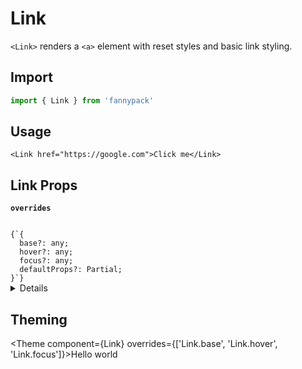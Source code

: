 
# Link

`<Link>` renders a `<a>` element with reset styles and basic link styling.

## Import

```jsx
import { Link } from 'fannypack'
```

## Usage

```jsx-live
<Link href="https://google.com">Click me</Link>
```

## Link Props

<!-- Automatically generated -->

**<Code marginRight="major-1">overrides</Code>**

<Code isBlock palette="primary" fontSize="150" padding="minor-1" marginBottom="major-2">
{`{
  base?: any;
  hover?: any;
  focus?: any;
  defaultProps?: Partial<LinkProps>;
}`}
</Code>

<Box marginBottom="major-4" />

<details><Box use="summary" marginBottom="major-4">Inherits <code><strong>&#60;Box&#62;</strong></code> props</Box>

**<Code marginRight="major-1">use</Code>**

<Code isBlock palette="primary" fontSize="150" padding="minor-1" marginBottom="major-2">
{`string
  | ComponentClass<any, any>
  | FunctionComponent<any>`}
</Code>

<Box marginBottom="major-4" />

**<Code marginRight="major-1">className</Code>** <Code fontSize="150" palette="primary">string</Code>

<Box marginBottom="major-4" />

**<Code marginRight="major-1">children</Code>**

<Code isBlock palette="primary" fontSize="150" padding="minor-1" marginBottom="major-2">
{`string
  | number
  | boolean
  | {}
  | ReactElement<any, string
  | ((props: any) => ReactElement<any, string
  | ...
  | (new (props: any) => Component<any, any, any>)>)
  | (new (props: any) => Component<any, any, any>)>
  | ReactNodeArray
  | ReactPortal
  | ((props: BoxProps) => ReactNode)`}
</Code>

<Box marginBottom="major-4" />

**<Code marginRight="major-1">showBreakpoint</Code>** <Code fontSize="150" palette="primary">string</Code>

<Box marginBottom="major-4" />

**<Code marginRight="major-1">hiddenBreakpoint</Code>** <Code fontSize="150" palette="primary">string</Code>

<Box marginBottom="major-4" />

**<Code marginRight="major-1">elementRef</Code>** <Code fontSize="150" palette="primary">((instance: any) =&#62; void) | RefObject&#60;any&#62;</Code>

<Box marginBottom="major-4" />

</details>



## Theming

<Theme component={Link} overrides={['Link.base', 'Link.hover', 'Link.focus']}>Hello world</Theme>
